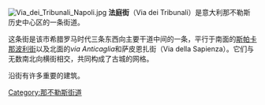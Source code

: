 [[Image:Via_dei_Tribunali_Napoli.jpg|thumb]]
'''法庭街'''（Via dei Tribunali）是意大利那不勒斯历史中心区的一条街道。 

这条街是该市希腊罗马时代三条东西向主要干道中间的一条，平行于南面的[[斯帕卡那波利街|斯帕卡那波利街]]以及北面的''via Anticaglia''和萨皮恩扎街（Via della Sapienza）。它们与无数南北向横街相交，共同构成了古城的网格。 

沿街有许多重要的建筑。

{{coord|40|50|N|14|15|E|source:kolossus-huwiki|display=title}}
{{那不勒斯地标}}
[[Category:那不勒斯街道|Category:那不勒斯街道]]